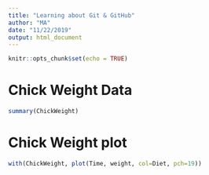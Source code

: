 ```yaml
---
title: "Learning about Git & GitHub"
author: "MA"
date: "11/22/2019"
output: html_document
---
```


```r
knitr::opts_chunk$set(echo = TRUE)
```

# Chick Weight Data

```r
summary(ChickWeight)
```

# Chick Weight plot
```r
with(ChickWeight, plot(Time, weight, col=Diet, pch=19))
```

